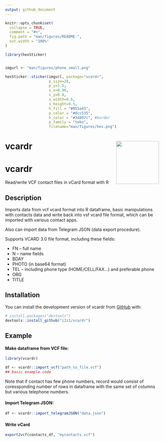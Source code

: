 ```yaml
---
output: github_document
---
```


<!-- README.md is generated from README.Rmd. Please edit that file -->

```r
knitr::opts_chunk$set(
  collapse = TRUE,
  comment = "#>",
  fig.path = "man/figures/README-",
  out.width = "100%"
)
```


```r
library(hexSticker)


imgurl <- "man/figures/phone_small.png"

hexSticker::sticker(imgurl, package="vcardr", 
                    p_size=28,
                    p_y=1.5,
                    s_x=0.96,
                    s_y=0.8,
                    s_width=0.6,
                    s_height=0.5,
                    h_fill = "#055a43",
                    p_color = "#dcc535",
                    h_color = "#34897c", #border
                    p_family = "teko",
                    filename="man/figures/hex.png")
```


# vcardr <img src="man/figures/hex.png" width="140px" height="140px" align="right" style="padding-left:10px;" />


# vcardr

<!-- badges: start -->
<!-- badges: end -->

Read/write VCF contact files in vCard format with R

## Description

Imports data from vcf vcard format into R dataframe, basic manipulations with contacts data and write back into vsf vcard file format, which can be imported with various contact apps.

Also can import data from Telegram JSON (data export procedure).

Supports VCARD 3.0 file format, including these fields:

- FN -- full name
- N -- name fields
- BDAY
- PHOTO (in base64 format)
- TEL -- including phone type (HOME/CELL/FAX...) and preferable phone
- ORG
- TITLE


## Installation

You can install the development version of vcardr from [GitHub](https://github.com/) with:

``` r
# install.packages("devtools")
devtools::install_github("i2z1/vcardr")
```

## Example

#### Make dataframe from VCF file:

```r
library(vcardr)

df <- vcardr::import_vcf("path_to_file.vcf")
## basic example code
```

Note that if contact has few phone numbers, record would consist of coressponding number of rows in dataframe with the same set of columns but various telephone numbers.

#### Import Telegram JSON:

```r
df <- vcardr::import_telegramJSON("data.json")
```

#### Write vCard

```r
export2vcf(contacts_df, "mycontacts.vcf")
```

